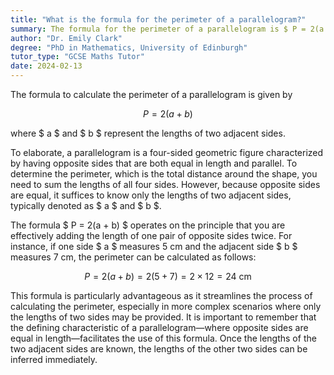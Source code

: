 ```yaml
---
title: "What is the formula for the perimeter of a parallelogram?"
summary: The formula for the perimeter of a parallelogram is $ P = 2(a + b) $, where $ a $ and $ b $ are the lengths of adjacent sides.
author: "Dr. Emily Clark"
degree: "PhD in Mathematics, University of Edinburgh"
tutor_type: "GCSE Maths Tutor"
date: 2024-02-13
---
```


The formula to calculate the perimeter of a parallelogram is given by 

$$ 
P = 2(a + b) 
$$ 

where $ a $ and $ b $ represent the lengths of two adjacent sides.

To elaborate, a parallelogram is a four-sided geometric figure characterized by having opposite sides that are both equal in length and parallel. To determine the perimeter, which is the total distance around the shape, you need to sum the lengths of all four sides. However, because opposite sides are equal, it suffices to know only the lengths of two adjacent sides, typically denoted as $ a $ and $ b $.

The formula $ P = 2(a + b) $ operates on the principle that you are effectively adding the length of one pair of opposite sides twice. For instance, if one side $ a $ measures $5 \text{ cm}$ and the adjacent side $ b $ measures $7 \text{ cm}$, the perimeter can be calculated as follows:

$$ 
P = 2(a + b) = 2(5 + 7) = 2 \times 12 = 24 \text{ cm} 
$$ 

This formula is particularly advantageous as it streamlines the process of calculating the perimeter, especially in more complex scenarios where only the lengths of two sides may be provided. It is important to remember that the defining characteristic of a parallelogram—where opposite sides are equal in length—facilitates the use of this formula. Once the lengths of the two adjacent sides are known, the lengths of the other two sides can be inferred immediately.
    